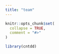 ```yaml
---
title: "team"
---
```


```r
knitr::opts_chunk$set(
  collapse = TRUE,
  comment = "#>"
)
```

```r
library(cntdd)
```
